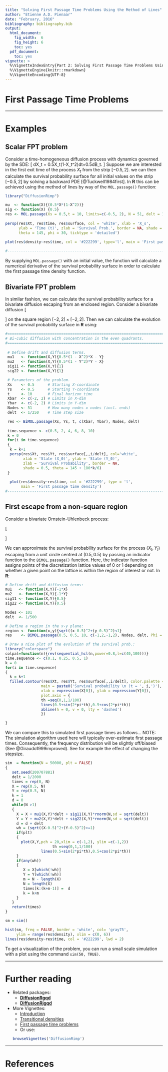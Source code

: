 ---
title: "Solving First Passage Time Problems Using the Method of Lines"
author: "Etienne A.D. Pienaar"
date: "February, 2016"
bibliography: bibliography.bib
output:
  html_document:
    fig_width:  6
    fig_height: 6
    toc: yes
  pdf_document:
    toc: yes
vignette: >
  %\VignetteIndexEntry{Part 2: Solving First Passage Time Problems Using the Method of Lines}
  %\VignetteEngine{knitr::rmarkdown}
  %\VignetteEncoding{UTF-8}
---

# First Passage Time Problems

--------

# Examples

## Scalar FPT problem
Consider a time-homogeneous diffusion process with dynamics governed by the SDE:
\[
dX_t = 0.5X_t(1-X_t^2)dt+0.5dB_t. 
\]
Suppose we are interested in the first exit time of the process $X_t$ from the strip $[-0.5,2]$. we can then calculate the survival probability surface for all initial values on the strip $[-0.5,2]$ by solving a backward PDE [@Tuckwell1984first]. In __R__ this can be achieved using the method of lines by way of the `MOL.passage()` function:

```{r, fig.align='center'}
library("DiffusionRimp")

mu  <- function(X){(0.5*X*(1-X^2))}
sig <- function(X) {0.5}
res <- MOL.passage(Xs = 0.5,t = 10, limits=c(-0.5, 2), N = 51, delt = 1/250)
  
persp(res$Xt, res$time, res$surface, col = 'white', xlab = 'X_s',
      ylab = 'Time (t)', zlab = 'Survival Prob.', border = NA, shade = 0.5,
      theta = 145, phi = 30, ticktype = 'detailed')
  
plot(res$density~res$time, col = '#222299', type='l', main = 'First passage time density')

#-------------------------------------------------------------------------------
```
By supplying `MOL.passage()` with an initial value, the function will calculate a numerical derivative of the survival probability surface in order to calculate the first passage time density function. 

## Bivariate FPT problem
In similar fashion, we can calculate the survival probability surface for a bivariate diffusion escaping from an enclosed region. Consider a bivariate diffusion 
\[
\begin{aligned}
dX_t &=[0.5X_t(1 -X_t^2)+Y_t]dt + dB_t^{(1)}\\
dY_t &=[0.5Y_t(1 -Y_t^2)-X_t]dt + dB_t^{(2)}\\
\end{aligned}
\]
on the square region $[-2, 2]\times [-2, 2]$. Then we can calculate the evolution of the survival probability surface in __R__ using:

```{r, fig.align='center'}
#===============================================================================
# Bi-cubic diffusion with concentration in the even quadrants.
#===============================================================================
 
 # Define drift and diffusion terms.
 mu1   <- function(X,Y){0.5*(1 - X^2)*X - Y}
 mu2   <- function(X,Y){0.5*(1 - Y^2)*Y - X}
 sig11 <- function(X,Y){1}
 sig22 <- function(X,Y){1}

 # Parameters of the problem.
 Xs    <- 0.5      # Starting X-coordinate
 Ys    <- 0.5      # Starting Y-coordinate
 t     <- 10       # Final horizon time
 Xbar  <- c(-2, 2) # Limits in X-dim
 Ybar  <- c(-2, 2) # Limits in Y-dim
 Nodes <- 51       # How many nodes x nodes (incl. ends)
 delt  <- 1/250    # Time step size

 res <- BiMOL.passage(Xs, Ys, t, c(Xbar, Ybar), Nodes, delt)
 
 time.sequence <- c(0.5, 2, 4, 6, 8, 10)
 k = 0
 for(i in time.sequence)
 {
  k = k+1
  persp(res$Xt, res$Yt, res$surface[,,i/delt], col='white',
        xlab = 'State (X_0)', ylab = 'State (Y_0)', 
        zlab = 'Survival Probability', border = NA, 
        shade = 0.5, theta = 145 + 180*k/6)
 }
 
  plot(res$density~res$time, col = '#222299', type = 'l',
       main = 'First passage time density')
#-------------------------------------------------------------------------------
```

## First escape from a non-square region

Consider a bivariate Ornstein-Uhlenbeck process:

\[
\begin{aligned}
dX_t &=[0.5X_t(1 -X_t^2)+Y_t]dt + dB_t^{(1)}\\
dY_t &=[0.5Y_t(1 -Y_t^2)-X_t]dt + dB_t^{(2)}.\\
\end{aligned}
\]

We can approximate the survival probability surface for the process $(X_t,Y_t)$ escaping from a unit circle centred at $(0.5,0.5)$ by passing an indicator function to the `BiMOL.passage()` function. Here, the indicator function assigns points of the discretization lattice values of 0 or 1 depending on whether a given point on the lattice is within the region of interest or not. In __R__:

```{r fig.align = 'center'}
# Define drift and diffusion terms:
mu1   <- function(X,Y){-1*X}
mu2   <- function(X,Y){-1*Y}
sig11 <- function(X,Y){0.5}
sig22 <- function(X,Y){0.5}

Nodes <- 101
delt  <- 1/500

# Define a region in the x-y plane:
region <- function(x,y){sqrt((x-0.5)^2+(y-0.5)^2)<1}
res    <- BiMOL.passage(0.5, 0.5, 10, c(-1,2,-1,2), Nodes, delt, Phi = region)

# Draw a nice plot of the evolution of the survival prob.:
library("colorspace")
colpal=function(n){rev(sequential_hcl(n,power=0.8,l=c(40,100)))}
time.sequence <- c(0.1, 0.25, 0.5, 1)
k = 0
for(i in time.sequence)
{
  k = k+1
  filled.contour(res$Xt, res$Yt, res$surface[,,i/delt], color.palette = colpal,
                main = paste0('Survival probability \n (t = ', i,')'),
                xlab = expression(X[0]), ylab = expression(Y[0]),
                plot.axis = {
                th =seq(0,1,1/100)
                lines(0.5+sin(2*pi*th),0.5+cos(2*pi*th))
                abline(h = 0, v = 0, lty = 'dashed')
                })

}

```

We can compare this to simulated first passage times as follows... NOTE: The simulation algorithm used here will typically over-estimate first passage times. Consequently, the frequency distribution  will be slightly off/biased (See @Giraudo1999improved). See for example the effect of changing the stepsize. 

```{r, fig.align= 'center'}
sim  = function(N = 50000, plt = FALSE)
{
   set.seed(200707881)
   delt = 1/2000
   times = rep(0, N)
   X = rep(0.5, N)
   Y = rep(0.5, N)
   k = 1
   d = 0
   while(N >1)
   {
     X = X + mu1(X,Y)*delt + sig11(X,Y)*rnorm(N,sd = sqrt(delt))
     Y = Y + mu2(X,Y)*delt + sig22(X,Y)*rnorm(N,sd = sqrt(delt))
     d = d + delt
     wh = (sqrt((X-0.5)^2+(Y-0.5)^2)>=1)
     if(plt)
     {
       plot(X,Y,pch = 20,xlim = c(-1,2), ylim =c(-1,2))
                     th =seq(0,1,1/100)
                lines(0.5+sin(2*pi*th),0.5+cos(2*pi*th))
     }
     if(any(wh))
     {
        X = X[which(!wh)]
        Y = Y[which(!wh)]
        m = N - length(X)
        N = length(X)
        times[k:(k+m-1)] =  d
        k = k+m
     }
   }
   return(times)
}

sm = sim()

hist(sm, freq = FALSE, border = 'white', col= 'gray75',
     ylim = range(res$density), xlim = c(0, 6))
lines(res$density~res$time, col = '#222299', lwd = 2)
```

To get a visualization of the problem, you can run a small scale simulation with a plot using the command `sim(50, TRUE)`.

--------

# Further reading
* Related packages:
    + [__DiffusionRgqd__](https://cran.r-project.org/package=DiffusionRgqd)
    + [__DiffusionRjgqd__](https://cran.r-project.org/package=DiffusionRjgqd)
* More Vignettes:
    + [Introduction](Part_1_Introduction.html)
    + [Transitional densities](Part_2_Transition_Densities.html)
    + [First passage time problems](Part_3_First_Passage_Times.html)
    + Or use:
```{r,eval=FALSE}
browseVignettes('DiffusionRimp')
```

--------

# References


